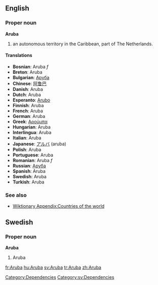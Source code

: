 ==English==
===Proper noun===
'''Aruba'''
# an autonomous territory in the Caribbean, part of The Netherlands.

====Translations====
*'''Bosnian''': Aruba ''f''
*'''Breton''': Aruba
*'''Bulgarian''': [[Аруба]]
*'''Chinese''': [[阿鲁巴]]
*'''Danish''': Aruba
*'''Dutch''': Aruba
*'''Esperanto''': [[Arubo]]
*'''Finnish''': Aruba
*'''French''': Aruba
*'''German''': Aruba
*'''Greek''': [[Αρούμπα]]
*'''Hungarian''': Aruba
*'''Interlingua''': Aruba
*'''Italian''': Aruba
*'''Japanese''': [[アルバ]] (aruba)
*'''Polish''': Aruba
*'''Portuguese''': Aruba
*'''Romanian''': Aruba ''f''
*'''Russian''': [[Аруба]]
*'''Spanish''': Aruba
*'''Swedish''': Aruba
*'''Turkish''': Aruba

===See also===
*[[Wiktionary Appendix:Countries of the world]]

{{wikipedia}}

==Swedish==
===Proper noun===
'''Aruba'''
#Aruba

[[Category:Dependencies]]
[[Category:sv:Dependencies]]

[[fr:Aruba]]
[[hu:Aruba]]
[[sv:Aruba]]
[[tr:Aruba]]
[[zh:Aruba]]